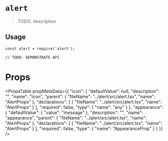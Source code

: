 # `alert`

> TODO: description

## Usage

```
const alert = require('alert');

// TODO: DEMONSTRATE API
```


# Props

<PropsTable
  propMetaData={{
  "icon": {
    "defaultValue": null,
    "description": "",
    "name": "icon",
    "parent": {
      "fileName": "../alert/src/alert.tsx",
      "name": "AlertProps"
    },
    "declarations": [
      {
        "fileName": "../alert/src/alert.tsx",
        "name": "AlertProps"
      }
    ],
    "required": false,
    "type": {
      "name": "any"
    }
  },
  "appearance": {
    "defaultValue": {
      "value": "message"
    },
    "description": "",
    "name": "appearance",
    "parent": {
      "fileName": "../alert/src/alert.tsx",
      "name": "AlertProps"
    },
    "declarations": [
      {
        "fileName": "../alert/src/alert.tsx",
        "name": "AlertProps"
      }
    ],
    "required": false,
    "type": {
      "name": "AppearanceProp"
    }
  }
}} 
/>